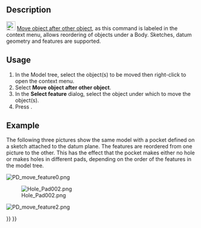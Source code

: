 <languages/>
<translate>

<!--T:9-->
{{Docnav
|[[PartDesign_MoveFeature|Move object to other body]]
|[[PartDesign_Preferences|Preferences]]
|[[PartDesign_Workbench|PartDesign]]
|IconL=PartDesign_MoveFeature.svg
|IconR=Preferences-part_design.svg
|IconC=Workbench_PartDesign.svg
}}

<!--T:1-->
{{GuiCommand
|Name=PartDesign MoveFeatureInTree
|MenuLocation=Context menu → Move object after other object
|Workbenches=[[PartDesign_Workbench|PartDesign]]
|Version=0.17
|SeeAlso=[[PartDesign_MoveTip|PartDesign Set tip]], [[PartDesign_MoveFeature|PartDesign Move object to other body]]
}}

==Description== <!--T:2-->

<!--T:3-->
[[File:PartDesign_MoveFeatureInTree.svg|24px]] [[PartDesign_MoveFeatureInTree|Move object after other object]], as this command is labeled in the context menu, allows reordering of objects under a Body. Sketches, datum geometry and features are supported.

==Usage== <!--T:5-->

<!--T:6-->
# In the Model tree, select the object(s) to be moved then right-click to open the context menu.
# Select '''Move object after other object'''.
# In the '''Select feature''' dialog, select the object under which to move the object(s).
# Press {{Button|OK}}.

==Example== <!--T:13-->

<!--T:8-->
The following three pictures show the same model with a pocket defined on a sketch attached to the datum plane. The features are reordered from one picture to the other. This has the effect that the pocket makes either no hole or makes holes in different pads, depending on the order of the features in the model tree.

</translate>
[[File:PD_move_feature0.png|none]]


[[File:Hole_Pad002.png|none]]


[[File:PD_move_feature2.png|none]]
<translate>


<!--T:10-->
{{Docnav
|[[PartDesign_MoveFeature|Move object to other body]]
|[[PartDesign_Preferences|Preferences]]
|[[PartDesign_Workbench|PartDesign]]
|IconL=PartDesign_MoveFeature.svg
|IconR=Preferences-part_design.svg
|IconC=Workbench_PartDesign.svg
}}

</translate>
{{PartDesign Tools navi{{#translation:}}}}
{{Userdocnavi{{#translation:}}}}